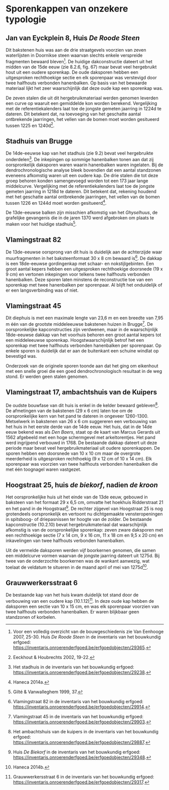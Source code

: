 # Sporenkappen van onzekere typologie

## Jan van Eyckplein 8, Huis *De Roode Steen*

Dit bakstenen huis was aan de drie straatgevels voorzien van zeven waterlijsten in Doornikse steen waarvan slechts enkele verspreide fragmenten bewaard bleven[^onzekeretypologie-1]. De huidige dakconstructie dateert uit het midden van de 15de eeuw (zie 8.2.6, fig. 67) maar bevat veel hergebruikt hout uit een oudere sporenkap. De oude daksporen hebben een uitgesproken rechthoekige sectie en elk sporenpaar was verstevigd door twee halfhouts verbonden hanenbalken. Op basis van het bewaarde materiaal lijkt het zeer waarschijnlijk dat deze oude kap een sporenkap was.

[^onzekeretypologie-1]: Voor een volledig overzicht van de bouwgeschiedenis zie Van Eenhooge 2007, 25-30. Huis *De Roode Steen* in de inventaris van het bouwkundig erfgoed: <https://inventaris.onroerenderfgoed.be/erfgoedobjecten/29365>.

De zeven stalen die uit dit hergebruikmateriaal werden genomen leverden een curve op waaruit een gemiddelde kon worden berekend. Vergelijking met de referentiekalenders laat toe de jongste gemeten jaarring in 1224d te dateren. Dit betekent dat, na toevoeging van het geschatte aantal ontbrekende jaarringen, het vellen van de bomen moet worden gesitueerd tussen 1225 en 1240d[^onzekeretypologie-2].

[^onzekeretypologie-2]: Eeckhout & Houbrechts 2002, 19-22.

## Stadhuis van Brugge

De 14de-eeuwse kap van het stadhuis (zie 9.2) bevat veel hergebruikte onderdelen[^onzekeretypologie-3]. De inkepingen op sommige hanenbalken tonen aan dat zij oorspronkelijk daksporen waren waarin hanenbalken waren ingelaten. Bij de dendrochronologische analyse bleek bovendien dat een aantal standzonen eveneens afkomstig waren uit een oudere kap. De drie stalen die tot deze groep behoren konden samengevoegd worden tot een 173 jaar lange middelcurve. Vergelijking met de referentiekalenders laat toe de jongste gemeten jaarring in 1218d te dateren. Dit betekent dat, rekening houdend met het geschatte aantal ontbrekende jaarringen, het vellen van de bomen tussen 1226 en 1244d moet worden gesitueerd[^onzekeretypologie-4].

[^onzekeretypologie-3]: Het stadhuis in de inventaris van het bouwkundig erfgoed: <https://inventaris.onroerenderfgoed.be/erfgoedobjecten/29238>.

[^onzekeretypologie-4]: Haneca 2014a.

De 13de-eeuwse balken zijn misschien afkomstig van het *Ghyselhuus*, de grafelijke gevangenis die in de jaren 1370 werd afgebroken om plaats te maken voor het huidige stadhuis[^onzekeretypologie-5].

[^onzekeretypologie-5]: Gilté & Vanwalleghem 1999, 37.

## Vlamingstraat 82

De 13de-eeuwse oorsprong van dit huis is duidelijk aan de achterzijde waar muurfragmenten in het baksteenformaat 30 x 8 cm bewaard is[^onzekeretypologie-6]. De dakkap is een 18de-eeuwse gordingenkap met schaar- en nokstijlgebinten. Een groot aantal kepers hebben een uitgesproken rechthoekige doorsnede (19 x 9 cm) en vertonen inkepingen voor telkens twee halfhouts verbonden hanenbalken. Deze sporen laten minstens de reconstructie toe van een sporenkap met twee hanenbalken per sporenpaar. Al blijft het onduidelijk of er een langsverbinding was of niet.

[^onzekeretypologie-6]: Vlamingstraat 82 in de inventaris van het bouwkundig erfgoed: <https://inventaris.onroerenderfgoed.be/erfgoedobjecten/29914>.

## Vlamingstraat 45

Dit diephuis is met een maximale lengte van 23,6 m en een breedte van 7,95 m één van de grootste middeleeuwse bakstenen huizen in Brugge[^onzekeretypologie-7]. De oorspronkelijke kapconstructies zijn verdwenen, maar in de waarschijnlijk 18de-eeuwse dakkap van het voorhuis behoren een groot aantal kepers tot een middeleeuwse sporenkap. Hoogstwaarschijnlijk betrof het een sporenkap met twee halfhouts verbonden hanenbalken per sporenpaar. Op enkele sporen is duidelijk dat er aan de buitenkant een schuine windlat op bevestigd was.

[^onzekeretypologie-7]: Vlamingstraat 45 in de inventaris van het bouwkundig erfgoed: <https://inventaris.onroerenderfgoed.be/erfgoedobjecten/29903>.

Onderzoek van de originele sporen toonde aan dat het ging om eikenhout met een snelle groei die een goed dendrochronologisch resultaat in de weg stond. Er werden geen stalen genomen.

## Vlamingstraat 17, ambachtshuis van de Kuipers

De oudste bouwfase van dit huis is enkel in de kelder bewaard gebleven[^onzekeretypologie-8]. De afmetingen van de bakstenen (29 x 6 cm) laten toe om de oorspronkelijke kern van het pand te dateren in ongeveer 1260-1300. Metselwerk in bakstenen van 26 x 6 cm suggereren een verbouwing van het huis in het eerste derde van de 14de eeuw. Het huis, dat in de 14de eeuw bekend was als *Den Baers*, staat op de kaart van Marcus Gerards uit 1562 afgebeeld met een hoge schermgevel met arkeltorentjes. Het pand werd ingrijpend verbouwd in 1768. De bestaande dakkap dateert uit deze periode maar bevat veel hergebruikmateriaal uit oudere sporenkappen. De sporen hebben een doorsnede van 10 x 10 cm maar de overgrote meerderheid is uitgesproken rechthoekig (9 x 12 cm of 10 x 14 cm). Elk sporenpaar was voorzien van twee halfhouts verbonden hanenbalken die met één toognagel waren vastgezet.

[^onzekeretypologie-8]: Het ambachtshuis van de kuipers in de inventaris van het bouwkundig erfgoed: <https://inventaris.onroerenderfgoed.be/erfgoedobjecten/29887>.

## Hoogstraat 25, huis *de biekorf*, nadien *de kroon*

Het oorspronkelijke huis uit het einde van de 13de eeuw, gebouwd in baksteen van het formaat 29 x 6,5 cm, omvatte het hoekhuis Ridderstraat 21 en het pand in de Hoogstraat[^onzekeretypologie-9]. De rechter zijgevel van Hoogstraat 25 is nog grotendeels oorspronkelijk en vertoont nu dichtgemaakte vensteropeningen in spitsboog- of driepasnissen ter hoogte van de zolder. De bestaande kapconstructie (10.2.10) bevat hergebruikmateriaal dat waarschijnlijk afkomstig is van de oorspronkelijke sporenkap: zeven zware daksporen met een rechthoekige sectie (7 x 14 cm, 9 x 16 cm, 11 x 18 cm en 9,5 x 20 cm) en inkavelingen van twee halfhouts verbonden hanenbalken.

[^onzekeretypologie-9]: Huis *De Biekorf* in de inventaris van het bouwkundig erfgoed: <https://inventaris.onroerenderfgoed.be/erfgoedobjecten/29348>.

Uit de vermelde daksporen werden vijf boorkernen genomen, die samen een middelcurve vormen waarvan de jongste jaarring dateert uit 1275d. Bij twee van de onderzochte boorkernen was de wankant aanwezig, wat toelaat de veldatum te situeren in de maand april of mei van 1275d[^onzekeretypologie-10].

[^onzekeretypologie-10]: Haneca 2014b.

## Grauwwerkersstraat 6

De bestaande kap van het huis kwam duidelijk tot stand door de verbouwing van een oudere kap (10.1.12)[^onzekeretypologie-11]. In deze oude kap hebben de daksporen een sectie van 10 x 15 cm, en was elk sporenpaar voorzien van twee halfhouts verbonden hanenbalken. Er waren blijkbaar geen standzonen of korbelen.

[^onzekeretypologie-11]: Grauwwerkersstraat 6 in de inventaris van het bouwkundig erfgoed: <https://inventaris.onroerenderfgoed.be/erfgoedobjecten/29317>.
